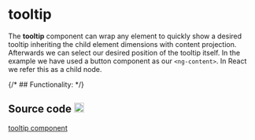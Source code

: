 
<Meta of={TooltipStories} />

<style>
  {`
    .github-icon {
      margin-left: 0.25rem;
    }
  `}
</style>

# tooltip

The <strong>tooltip</strong> component can wrap any element to quickly show a desired tooltip inheriting the child element dimensions with content projection. Afterwards we can select our desired position of the tooltip itself. In the example we have used a button component as our `<ng-content>`. In React we refer this as a child node.
<Canvas of={TooltipStories.Primary} />

<Controls />

{/* ## Functionality: */}


## Source code <img className="github-icon" src={GithubIcon} alt="github" width="20"/>

[tooltip component](https://github.com/histefanov/accedia-angular-components/tree/main/projects/accedia-angular-components/src/lib/components/tooltip)<br />
